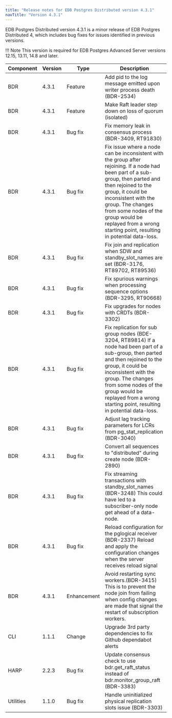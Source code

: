 ```yaml
---
title: "Release notes for EDB Postgres Distributed version 4.3.1"
navTitle: "Version 4.3.1"
---
```


EDB Postgres Distributed version 4.3.1 is a minor release of EDB Postgres Distributed 4, which includes bug fixes for issues identified in previous versions.

!!! Note
    This version is required for EDB Postgres Advanced Server versions 12.15, 13.11, 14.8 and later.

| Component | Version |  Type           |                                                   Description                                                           |
| --------- | ------- | --------------- | ------------------------------------------------------------------------------------------------------------------------|
| BDR       | 4.3.1   | Feature         | Add pid to the log message emitted upon writer process death (BDR-2534) |
| BDR       | 4.3.1   | Feature         | Make Raft leader step down on loss of quorum  (isolated) |
| BDR       | 4.3.1   | Bug fix         | Fix memory leak in consensus process (BDR-3409, RT91830) |
| BDR       | 4.3.1   | Bug fix         | Fix issue where a node can be inconsistent with the group after rejoining. If a node had been part of a sub-group, then parted and then rejoined to the group, it could be inconsistent with the group. The changes from some nodes of the group would be replayed from a wrong starting point, resulting in potential data-loss. |
| BDR       | 4.3.1   | Bug fix         | Fix join and replication when SDW and standby_slot_names are set (BDR-3176, RT89702, RT89536) |
| BDR       | 4.3.1   | Bug fix         | Fix spurious warnings when processing sequence options (BDR-3295, RT90668) |
| BDR       | 4.3.1   | Bug fix         | Fix upgrades for nodes with CRDTs (BDR-3302) |
| BDR       | 4.3.1   | Bug fix         | Fix replication for sub group nodes (BDE-3204, RT89814)  If a node had been part of a sub-group, then parted and then rejoined to the group, it could be inconsistent with the group. The changes from some nodes of the group would be replayed from a wrong starting point, resulting in potential data-loss. |
| BDR       | 4.3.1   | Bug fix         | Adjust lag tracking parameters for LCRs from pg_stat_replication (BDR-3040) |
| BDR       | 4.3.1   | Bug fix         | Convert all sequences to "distributed" during create node (BDR-2890) |
| BDR       | 4.3.1   | Bug fix         | Fix streaming transactions with standby_slot_names (BDR-3248)  This could have led to a subscriber-only node get ahead of a data-node.|
| BDR       | 4.3.1   | Bug fix         | Reload configuration for the pglogical receiver (BDR-2337)  Reload and apply the configuration changes when the server receives reload signal|
| BDR       | 4.3.1   | Enhancement     | Avoid restarting sync workers.(BDR-3415)  This is to prevent the node join from failing when config changes are made that signal the restart of subscription workers. |
| CLI       | 1.1.1   | Change          | Upgrade 3rd party dependencies to fix Github dependabot alerts |
| HARP      | 2.2.3   | Bug fix         | Update consensus check to use bdr.get_raft_status instead of bdr.monitor_group_raft (BDR-3383) |
| Utilities | 1.1.0   | Bug fix         | Handle uninitialized physical replication slots issue (BDR-3303) |
